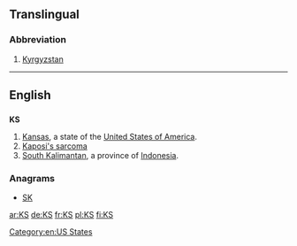 {{also|ks|k's|K's|kS}}
==Translingual==

===Abbreviation===
{{infl|mul|abbreviation}}

# [[Kyrgyzstan]]

----

==English==

==={{abbreviation}}===
'''KS'''

# [[Kansas]], a state of the [[United States of America]].
# [[w:Kaposi's sarcoma|Kaposi's sarcoma]]
# [[South Kalimantan]], a province of [[Indonesia]].

===Anagrams===
* [[SK#English|SK]]

[[Category:en:US States]]

[[ar:KS]]
[[de:KS]]
[[fr:KS]]
[[pl:KS]]
[[fi:KS]]